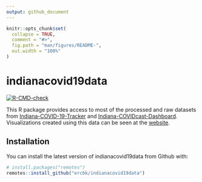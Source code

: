 ```yaml
---
output: github_document
---
```


<!-- README.md is generated from README.Rmd. Please edit that file -->

```r
knitr::opts_chunk$set(
  collapse = TRUE,
  comment = "#>",
  fig.path = "man/figures/README-",
  out.width = "100%"
)
```

# indianacovid19data

<!-- badges: start -->
[![R-CMD-check](https://github.com/ercbk/indianacovid19data/workflows/R-CMD-check/badge.svg)](https://github.com/ercbk/indianacovid19data/actions)
<!-- badges: end -->

This R package provides access to most of the processed and raw datasets from [Indiana-COVID-19-Tracker](https://github.com/ercbk/Indiana-COVID-19-Tracker) and [Indiana-COVIDcast-Dashboard](https://github.com/ercbk/Indiana-COVIDcast-Dashboard). Visualizations created using this data can be seen at the [website](https://ercbk.github.io/Indiana-COVID-19-Website/static.html).

## Installation

You can install the latest version of indianacovid19data from Github with:

``` r
# install.packages("remotes")
remotes::install_github("ercbk/indianacovid19data")
```

